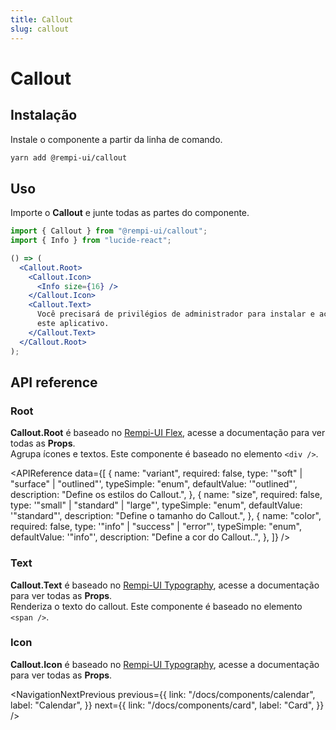 ```yaml
---
title: Callout
slug: callout
---
```


# Callout

<Description text="Uma mensagem curta para atrair a atenção do usuário." />

<SelectVersion />

<PreviewComponent name="callout" />

## Instalação

Instale o componente a partir da linha de comando.

```bash
yarn add @rempi-ui/callout
```

## Uso

Importe o <strong>Callout</strong> e junte todas as partes do componente.

```jsx
import { Callout } from "@rempi-ui/callout";
import { Info } from "lucide-react";

() => (
  <Callout.Root>
    <Callout.Icon>
      <Info size={16} />
    </Callout.Icon>
    <Callout.Text>
      Você precisará de privilégios de administrador para instalar e acessar
      este aplicativo.
    </Callout.Text>
  </Callout.Root>
);
```

## API reference

### Root

<strong>Callout.Root</strong> é baseado no [Rempi-UI Flex](/docs/components/flex),
acesse a documentação para ver todas as <strong>Props</strong>. <br />
Agrupa ícones e textos. Este componente é baseado no elemento `<div />`.

<MoreInfo componentName="Rempi-UI Flex" componentLink="/docs/components/flex" />

<APIReference
  data={[
    {
      name: "variant",
      required: false,
      type: '"soft" | "surface" | "outlined"',
      typeSimple: "enum",
      defaultValue: '"outlined"',
      description: "Define os estilos do Callout.",
    },
    {
      name: "size",
      required: false,
      type: '"small" | "standard" | "large"',
      typeSimple: "enum",
      defaultValue: '"standard"',
      description: "Define o tamanho do Callout.",
    },
    {
      name: "color",
      required: false,
      type: '"info" | "success" | "error"',
      typeSimple: "enum",
      defaultValue: '"info"',
      description: "Define a cor do Callout..",
    },
  ]}
/>

### Text

<strong>Callout.Text</strong> é baseado no [Rempi-UI Typography](/docs/components/typography),
acesse a documentação para ver todas as <strong>Props</strong>. <br />
Renderiza o texto do callout. Este componente é baseado no elemento `<span />`.

### Icon

<strong>Callout.Icon</strong> é baseado no [Rempi-UI Typography](/docs/components/typography),
acesse a documentação para ver todas as <strong>Props</strong>.

<NavigationNextPrevious
  previous={{
    link: "/docs/components/calendar",
    label: "Calendar",
  }}
  next={{
    link: "/docs/components/card",
    label: "Card",
  }}
/>

<EditThisPage url="components/pt-BR/callout/1.0.1.mdx" />